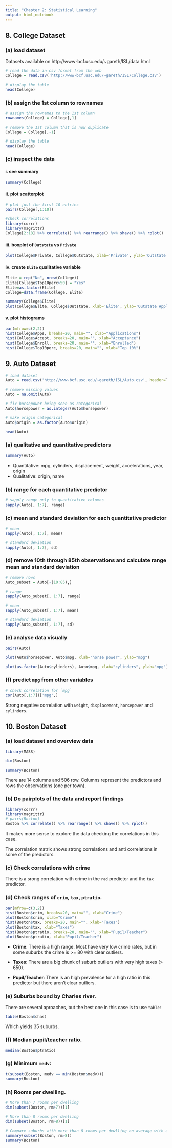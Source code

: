 ```yaml
---
title: "Chapter 2: Statistical Learning"
output: html_notebook
---
```


## 8. College Dataset

### (a) load dataset
Datasets available on http://www-bcf.usc.edu/~gareth/ISL/data.html

```r
# read the data in csv format from the web
College = read.csv('http://www-bcf.usc.edu/~gareth/ISL/College.csv')

# display the table
head(College)
```

### (b) assign the 1st column to rownames
```r
# assign the rownames to the 1st column
rownames(College) = College[,1]

# remove the 1st column that is now duplicate
College = College[,-1]

# display the table
head(College)
```

### (c) inspect the data
#### i. see summary
```r
summary(College)
```

#### ii. plot scatterplot
```r
# plot just the first 10 entries
pairs(College[,1:10])

#check correlations
library(corrr)
library(magrittr)
College[2:18] %>% correlate() %>% rearrange() %>% shave() %>% rplot()
```

#### iii. boxplot of `Outstate` vs `Private`
```r
plot(College$Private, College$Outstate, xlab='Private', ylab='Outstate Applications')
```

#### iv. create `Elite` qualitative variable
```r
Elite = rep("No", nrow(College))
Elite[College$Top10perc>50] = "Yes"
Elite=as.factor(Elite)
College=data.frame(College, Elite)

summary(College$Elite)
plot(College$Elite, College$Outstate, xlab='Elite', ylab='Outstate Applications')

```
#### v. plot histograms
```r
par(mfrow=c(2,2))
hist(College$Apps, breaks=20, main="", xlab="Applications")
hist(College$Accept, breaks=20, main="", xlab="Acceptance")
hist(College$Enroll, breaks=20, main="", xlab="Enrolled")
hist(College$Top10perc, breaks=20, main="", xlab="Top 10%")
```

## 9. Auto Dataset
```r
# load dataset
Auto = read.csv('http://www-bcf.usc.edu/~gareth/ISL/Auto.csv', header=T, na.strings="?")

# remove missing values
Auto = na.omit(Auto)

# fix horsepower being seen as categorical
Auto$horsepower = as.integer(Auto$horsepower)

# make origin categorical
Auto$origin = as.factor(Auto$origin)

head(Auto)
```

### (a) qualitative and quantitative predictors
```r
summary(Auto)
```

* Quantitative: mpg, cylinders, displacement, weight, accelerations, year, origin
* Qualitative: origin, name

### (b) range for each quantitative predictor
```r
# sapply range only to quantitative columns
sapply(Auto[, 1:7], range)
```

### (c) mean and standard deviation for each quantitative predictor
```r
# mean
sapply(Auto[, 1:7], mean)

# standard deviation
sapply(Auto[, 1:7], sd)
```

### (d) remove 10th through 85th observations and calculate range mean and standard deviation
```r
# remove rows
Auto_subset = Auto[-(10:85),]

# range
sapply(Auto_subset[, 1:7], range)

# mean
sapply(Auto_subset[, 1:7], mean)

# standard deviation
sapply(Auto_subset[, 1:7], sd)

```

### (e) analyse data visually
```r
pairs(Auto)

plot(Auto$horsepower, Auto$mpg, xlab="horse power", ylab="mpg")

plot(as.factor(Auto$cylinders), Auto$mpg, xlab="cylinders", ylab="mpg")
```

### (f) predict `mpg` from other variables
```r
# check correlation for `mpg`
cor(Auto[,1:7])['mpg',]
```

Strong negative correlation with `weight`, `displacement`, `horsepower` and `cylinders`.

## 10. Boston Dataset
### (a) load dataset and overview data
```r
library(MASS)

dim(Boston)

summary(Boston)
```

There are 14 columns and 506 row. Columns represent the predictors and rows the observations (one per town).

### (b) Do pairplots of the data and report findings
```r
library(corrr)
library(magrittr)
# pairs(Boston)
Boston %>% correlate() %>% rearrange() %>% shave() %>% rplot()
```

It makes more sense to explore the data checking the correlations in this case.

The correlation matrix shows strong correlations and anti correlations in some of the predictors.

### (c) Check correlations with crime
There is a srong correlation with crime in the `rad` predictor and the `tax` predictor.

### (d) Check ranges of `crim`, `tax`, `ptratio`.
```r
par(mfrow=c(3,2))
hist(Boston$crim, breaks=20, main="", xlab="Crime")
plot(Boston$crim, xlab="Crime")
hist(Boston$tax, breaks=20, main="", xlab="Taxes")
plot(Boston$tax, xlab="Taxes")
hist(Boston$ptratio, breaks=20, main="", xlab="Pupil/Teacher")
plot(Boston$ptratio, xlab="Pupil/Teacher")
```

* **Crime**: There is a high range. Most have very low crime rates, but in some suburbs the crime is >= 80 with clear outliers.

* **Taxes**: There are a big chunk of suburb outliers with very high taxes (> 650).

* **Pupil/Teacher**: There is an high prevalence for a high ratio in this predictor but there aren't clear outliers.

### (e) Suburbs bound by Charles river.
There are several aproaches, but the best one in this case is to use `table`:
```r
table(Boston$chas)
```

Which yields 35 suburbs.

### (f) Median pupil/teacher ratio.
```r
median(Boston$ptratio)
```

### (g) Minimum `medv`:
```r
t(subset(Boston, medv == min(Boston$medv)))
summary(Boston)
```

### (h) Rooms per dwelling.
```r
# More than 7 rooms per dwelling
dim(subset(Boston, rm>7))[1]

# More than 8 rooms per dwelling
dim(subset(Boston, rm>8))[1]

# Compare suburbs with more than 8 rooms per dewlling on average with all.
summary(subset(Boston, rm>8))
summary(Boston)
```
